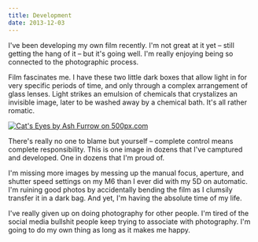 ```yaml
---
title: Development
date: 2013-12-03
---
```



I've been developing my own film recently. I'm not great at it yet – still getting the hang of it – but it's going well. I'm really enjoying being so connected to the photographic process.

Film fascinates me. I have these two little dark boxes that allow light in for very specific periods of time, and only through a complex arrangement of glass lenses. Light strikes an emulsion of chemicals that crystalizes an invisible image, later to be washed away by a chemical bath. It's all rather romatic.

 [![Cat's Eyes by Ash Furrow on 500px.com](http://ppcdn.500px.org/53774114/2fa691b358abdae27986d34d2070cf4d0b6cffe8/4.jpg)](http://500px.com/photo/53774114)

There's really no one to blame but yourself – complete control means complete responsibility. This is one image in dozens that I've camptured and developed. One in dozens that I'm proud of.

I'm missing more images by messing up the manual focus, aperture, and shutter speed settings on my M6 than I ever did with my 5D on automatic. I'm ruining good photos by accidentally bending the film as I clumsily transfer it in a dark bag. And yet, I'm having the absolute time of my life.

I've really given up on doing photography for other people. I'm tired of the social media bullshit people keep trying to associate with photography. I'm going to do my own thing as long as it makes me happy.


  